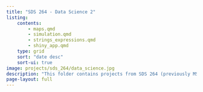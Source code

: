 ```yaml
---
title: "SDS 264 - Data Science 2"
listing:
    contents: 
        - maps.qmd
        - simulation.qmd
        - strings_expressions.qmd
        - shiny_app.qmd
    type: grid
    sort: "date desc"
    sort-ui: true
image: projects/sds_264/data_science.jpg
description: "This folder contains projects from SDS 264 (previously MSCS) Data Science 2."
page-layout: full
---
```


